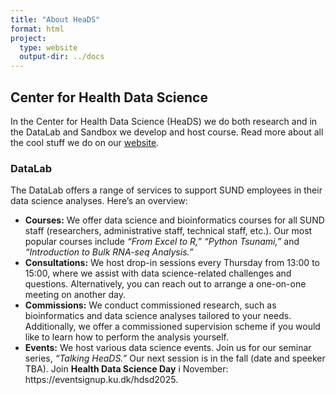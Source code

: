 ```yaml
---
title: "About HeaDS"
format: html
project:
  type: website
  output-dir: ../docs
---
```


## Center for Health Data Science

In the Center for Health Data Science (HeaDS) we do both research and in the DataLab and Sandbox we develop and host course. Read more about all the cool stuff we do on our [website](https://heads.ku.dk).

### DataLab

The DataLab offers a range of services to support SUND employees in their data science analyses. Here’s an overview:

-   **Courses:** We offer data science and bioinformatics courses for all SUND staff (researchers, administrative staff, technical staff, etc.). Our most popular courses include *"From Excel to R," "Python Tsunami,"* and *"Introduction to Bulk RNA-seq Analysis."*
-   **Consultations:** We host drop-in sessions every Thursday from 13:00 to 15:00, where we assist with data science-related challenges and questions. Alternatively, you can reach out to arrange a one-on-one meeting on another day.
-   **Commissions:** We conduct commissioned research, such as bioinformatics and data science analyses tailored to your needs. Additionally, we offer a commissioned supervision scheme if you would like to learn how to perform the analysis yourself.
-   **Events:** We host various data science events. Join us for our seminar series, *"Talking HeaDS."* Our next session is in the fall (date and speeker TBA). Join **Health Data Science Day** i November: https://eventsignup.ku.dk/hdsd2025. 


